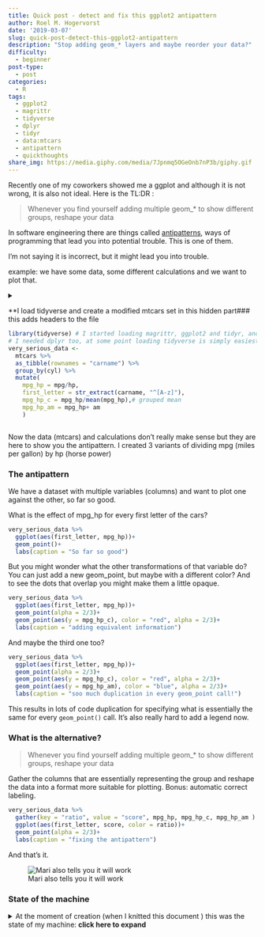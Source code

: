```yaml
---
title: Quick post - detect and fix this ggplot2 antipattern
author: Roel M. Hogervorst
date: '2019-03-07'
slug: quick-post-detect-this-ggplot2-antipattern
description: "Stop adding geom_* layers and maybe reorder your data?"
difficulty:
  - beginner
post-type:
  - post
categories:
  - R
tags:
  - ggplot2
  - magrittr
  - tidyverse
  - dplyr
  - tidyr
  - data:mtcars
  - antipattern
  - quickthoughts
share_img: https://media.giphy.com/media/7Jpnmq5OGeOnb7nP3b/giphy.gif
---
```


Recently one of my coworkers showed me a ggplot and although it is not wrong, it is also not ideal. Here is the TL:DR :

> Whenever you find yourself adding multiple geom_* to show different groups, reshape your data

In software engineering there are things called [antipatterns](https://en.wikipedia.org/wiki/Anti-pattern#Software_engineering "Support wikipedia to save us all"), ways of programming
that lead you into potential trouble. This is one of them.

I'm not saying it is incorrect, but it might lead you into trouble.

example: we have some data, some different calculations and we want to plot that.

<details> <summary> 
**I load tidyverse and create a modified mtcars set in this hidden part### this adds headers to the file


```r
library(tidyverse) # I started loading magrittr, ggplot2 and tidyr, and realised
# I needed dplyr too, at some point loading tidyverse is simply easiest.
very_serious_data <- 
  mtcars %>% 
  as_tibble(rownames = "carname") %>% 
  group_by(cyl) %>% 
  mutate(
    mpg_hp = mpg/hp,
    first_letter = str_extract(carname, "^[A-z]"),
    mpg_hp_c = mpg_hp/mean(mpg_hp),# grouped mean
    mpg_hp_am = mpg_hp+ am
    )
```
</details>

Now the data (mtcars) and calculations don't really make sense but they are here to show you the 
antipattern. I created 3 variants of dividing mpg (miles per gallon) by hp (horse power)

### The antipattern
We have a dataset with multiple variables (columns) and want to plot
one against the other, so far so good.

What is the effect of mpg_hp for every first letter of the cars?

```r
very_serious_data %>% 
  ggplot(aes(first_letter, mpg_hp))+
  geom_point()+
  labs(caption = "So far so good")
```

But you might wonder what the other transformations of that variable do?
You can just add a new geom_point, but maybe with a different color?
And to see the dots that overlap you might make them a little opaque.

```r
very_serious_data %>% 
  ggplot(aes(first_letter, mpg_hp))+
  geom_point(alpha = 2/3)+
  geom_point(aes(y = mpg_hp_c), color = "red", alpha = 2/3)+
  labs(caption = "adding equivalent information")
```

And maybe the third one too?

```r
very_serious_data %>% 
  ggplot(aes(first_letter, mpg_hp))+
  geom_point(alpha = 2/3)+
  geom_point(aes(y = mpg_hp_c), color = "red", alpha = 2/3)+
  geom_point(aes(y = mpg_hp_am), color = "blue", alpha = 2/3)+
  labs(caption = "soo much duplication in every geom_point call!")
```

This results in lots of code duplication for specifying what is essentially
the same for every `geom_point()` call. It's also really hard to add a legend
now.

### What is the alternative?

> Whenever you find yourself adding multiple geom_* to show different groups, reshape your data

Gather the columns that are essentially representing the group and reshape 
the data into a format more suitable for plotting. Bonus: automatic correct labeling.

```r
very_serious_data %>% 
  gather(key = "ratio", value = "score", mpg_hp, mpg_hp_c, mpg_hp_am ) %>% 
  ggplot(aes(first_letter, score, color = ratio))+
  geom_point(alpha = 2/3)+
  labs(caption = "fixing the antipattern")
```

And that's it.


![Mari also tells you it will work ](https://media.giphy.com/media/7Jpnmq5OGeOnb7nP3b/giphy.gif)

### State of the machine
<details>
<summary> At the moment of creation (when I knitted this document ) this was the state of my machine: **click here to expand** </summary>

```r
sessioninfo::session_info()
```

</details>


